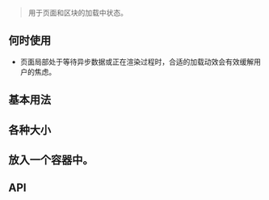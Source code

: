 
<Meta title="组件|Spin " component={Spin} />

> 用于页面和区块的加载中状态。

## 何时使用

- 页面局部处于等待异步数据或正在渲染过程时，合适的加载动效会有效缓解用户的焦虑。


## 基本用法


<Preview>
  <Story name="基本用法">
    <div className="doc-wrapper-spin">
      <Spin />
    </div>
  </Story>
</Preview>

## 各种大小

<Preview>
  <Story name="各种大小">
    <div className="doc-wrapper-spin">
      <Spin size={'small'} />
      <Spin />
      <Spin size={'large'} />
    </div>
  </Story>
</Preview>



## 放入一个容器中。

<Preview>
  <Story name="两种大小">
    <div className="doc-wrapper-spin container">
       <Spin />
    </div>
  </Story>
</Preview>


## API

<Story name="API" />

<Props of={Spin} />
